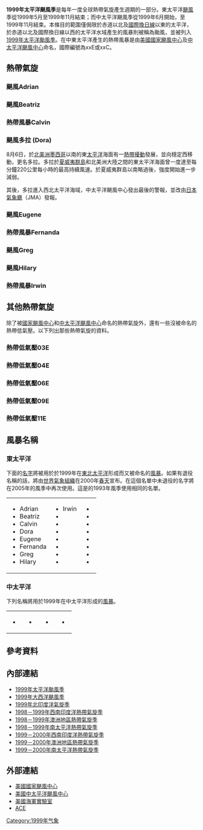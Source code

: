 {{NoteTA
|1=zh-cn:多拉; zh-hk:戴娜; zh-tw:黛納;
}}
{{Infobox hurricane season
| Basin=EPac
| Year=1999
| Track=1999 Pacific hurricane season map.png
| First storm formed=1999年6月18日
| Last storm dissipated=1999年10月11日
| Strongest storm name=[[颶風戴娜_(1999年)|戴娜]]
| Strongest storm winds=120
| Strongest storm pressure=943
| Total depressions=14
| Total storms=9
| Total hurricanes=6
| Total intense=2
| Fatalities=16
| Damages=
| five seasons=[[1997年太平洋颶風季|1997]] [[1998年太平洋颶風季|1998]] '''1999''' [[2000年太平洋颶風季|2000]] [[2001年太平洋颶風季|2001]]
}}
'''1999年太平洋颶風季'''是每年一度全球熱帶氣旋產生週期的一部分。東太平洋[[颶風|颶風]]季從1999年5月至1999年11月結束；而中太平洋颶風季從1999年6月開始，至1999年11月結束。本條目的範圍僅侷限於赤道以北及[[國際換日線|國際換日線]]以東的太平洋，於赤道以北及國際換日線以西的太平洋水域產生的風暴則被稱為颱風，並被列入[[1999年太平洋颱風季|1999年太平洋颱風季]]。在中東太平洋產生的熱帶風暴是由[[美國國家颶風中心|美國國家颶風中心]]及[[中太平洋颶風中心|中太平洋颶風中心]]命名，國際編號為xxE或xxC。

==熱帶氣旋==
===颶風Adrian===
{{Infobox Hurricane Small
|Basin=EPac
|Image=Hurricane Adrian 1999.gif
|Track=Adrian 1999 track.png
|Formed=1999年6月18日
|Dissipated=1999年6月22日
|1-min winds=85
|Pressure=973
}}
{{main|颶風Adrian (1999年)}}
{{clear}}

===颶風Beatriz===
{{Infobox Hurricane Small
|Basin=EPac
|Image=Beatriz 1999.png
|Track=Beatriz 1999 track.png
|Formed=1999年7月9日
|Dissipated=1999年7月17日
|1-min winds=105
|Pressure=955
}}
{{clear}}

===熱帶風暴Calvin===
{{Infobox Hurricane Small
|Basin=EPac
|Image=TS Calvin 99.JPG
|Track=Calvin 1999 track.png
|Formed=1999年7月25日
|Dissipated=1999年7月27日
|1-min winds=35
|Pressure=1005
}}
{{clear}}

===颶風多拉 (Dora)===
{{Infobox Hurricane Small
|Basin=EPac
|Image=Hurricane Dora 1999.gif
|Track=Dora 1999 track.png
|Formed=1999年8月6日
|Dissipated=1999年8月20日<small>（[[1999年太平洋颱風季#強烈熱帶風暴多拉_(Dora)|離開東北太平洋]]）</small>
|1-min winds=120
|Pressure=943
}}
{{Main|颶風多拉 (1999年)}}
8月6日，於[[北美洲|北美洲]][[墨西哥|墨西哥]]以南的東[[太平洋|太平洋]]海面有一[[熱帶擾動|熱帶擾動]]發展，並向穩定西移動，更名多拉。多拉於[[夏威夷群島|夏威夷群島]]和北美洲大陸之間的東太平洋海面曾一度達至每分鐘220公里每小時的最高持續風速。於夏威夷群島以南略過後，強度開始進一步減弱。

其後，多拉進入西北太平洋海域，中太平洋颶風中心發出最後的警報，並改由[[日本氣象廳|日本氣象廳]]（JMA）發報。
{{clear}}

===颶風Eugene===
{{Infobox Hurricane Small
|Basin=EPac
|Image=Hurricane Eugene 1999 peak.jpg
|Track=Eugene 1999 track.png
|Formed=1999年8月6日
|Dissipated=1999年8月15日
|1-min winds=95
|Pressure=964
}}
{{clear}}

===熱帶風暴Fernanda===
{{Infobox Hurricane Small
|Basin=EPac
|Image=Tropical Storm Fernanda 1999.JPG
|Track=Fernanda 1999 track.png
|Formed=1999年8月17日
|Dissipated=1999年8月22日
|1-min winds=55
|Pressure=994
}}
{{clear}}

===颶風Greg===
{{Infobox Hurricane Small
|Basin=EPac
|Image=Hurricane Greg 6 Sep 1999 1500z.jpg
|Track=Greg 1999 track.png
|Formed=1999年9月5日
|Dissipated=1999年9月9日
|1-min winds=65
|Pressure=986
}}
{{Main|颶風Greg (1999年)}}
{{clear}}

===颶風Hilary===
{{Infobox Hurricane Small
|Basin=EPac
|Image=Hurricane Hilary 1999.JPG
|Track=Hilary 1999 track.png
|Formed=1999年9月17日
|Dissipated=1999年9月21日
|1-min winds=65
|Pressure=987
}}
{{clear}}

===熱帶風暴Irwin===
{{Infobox Hurricane Small
|Basin=EPac
|Image=Irwin Oct 9 1999 2232Z.png
|Track=Irwin 1999 track.png
|Formed=1999年10月8日
|Dissipated=1999年10月11日
|1-min winds=50
|Pressure=996
}}
{{clear}}

==其他熱帶氣旋==
除了被[[國家颶風中心|國家颶風中心]]和[[中太平洋颶風中心|中太平洋颶風中心]]命名的熱帶氣旋外，還有一些沒被命名的熱帶低氣壓。以下列出那些熱帶氣旋的資料。

===熱帶低氣壓03E===
{{Infobox Hurricane Small
|Basin=EPac
|Track=3-E 1999 track.png
|Formed=1999年7月14日
|Dissipated=1999年7月15日
|1-min winds=30
|Pressure=1007
}}
{{clear}}

===熱帶低氣壓04E===
{{Infobox Hurricane Small
|Basin=EPac
|Track=4-E 1999 track.png
|Formed=1999年7月23日
|Dissipated=1999年7月25日
|1-min winds=30
|Pressure=1007
}}
{{clear}}

===熱帶低氣壓06E===
{{Infobox Hurricane Small
|Basin=EPac
|Track=6-E 1999 track.png
|Formed=1999年7月26日
|Dissipated=1999年7月28日
|1-min winds=30
|Pressure=1005
}}
{{clear}}

===熱帶低氣壓09E===
{{Infobox Hurricane Small
|Basin=EPac
|Track=9-E 1999 track.png
|Formed=1999年8月13日
|Dissipated=1999年8月15日
|1-min winds=30
|Pressure=1005
}}
{{clear}}

===熱帶低氣壓11E===
{{Infobox Hurricane Small
|Basin=EPac
|Image=Tropical Depression 11E 24 Aug 1999 1542z.png
|Track=11-E 1999 track.png
|Formed=1999年8月23日
|Dissipated=1999年8月24日
|1-min winds=30
|Pressure=1000
}}
{{clear}}

==風暴名稱==
=== 東太平洋 ===
下面的[[名字|名字]]將被用於於1999年在[[太平洋|東北太平洋]]形成而又被命名的[[風暴|風暴]]。如果有退役名稱的話，將由[[世界氣象組織|世界氣象組織]]在2000年[[春天|春天]]宣布。在這個名單中未退役的名字將在2005年的風季中再次使用。這是的1993年風季使用相同的名單。
{| width="90%"
| 
* Adrian
* Beatriz
* Calvin
* Dora
* Eugene
* Fernanda
* Greg
* Hilary
|
* Irwin
* {{tcname unused|Jova}}
* {{tcname unused|Kenneth}}
* {{tcname unused|Lidia}}
* {{tcname unused|Max}}
* {{tcname unused|Norma}}
* {{tcname unused|Otis}}
* {{tcname unused|Pilar}}
|
* {{tcname unused|Ramon}}
* {{tcname unused|Selma}}
* {{tcname unused|Todd}}
* {{tcname unused|Veronica}}
* {{tcname unused|Wiley}}
* {{tcname unused|Xina}}
* {{tcname unused|York}}
* {{tcname unused|Zelda}}
|}

===中太平洋===
下列名稱將用於1999年在中太平洋形成的[[風暴|風暴]]。

{| style="width:90%;"
|
* {{tcname unused|Upana}}
|
* {{tcname unused|Wene}}
|
* {{tcname unused|Alika}}
|
* {{tcname unused|Ele}}
|}

==參考資料==
{{Commonscat|1999 Pacific hurricane season}}
{{reflist|2}}

== 內部連結 ==
* [[1999年太平洋颱風季|1999年太平洋颱風季]]
* [[1999年大西洋颶風季|1999年大西洋颶風季]]
* [[1999年北印度洋氣旋季|1999年北印度洋氣旋季]]
* [[1998－1999年西南印度洋熱帶氣旋季|1998－1999年西南印度洋熱帶氣旋季]]
* [[1998－1999年澳洲地區熱帶氣旋季|1998－1999年澳洲地區熱帶氣旋季]]
* [[1998－1999年南太平洋熱帶氣旋季|1998－1999年南太平洋熱帶氣旋季]]
* [[1999－2000年西南印度洋熱帶氣旋季|1999－2000年西南印度洋熱帶氣旋季]]
* [[1999－2000年澳洲地區熱帶氣旋季|1999－2000年澳洲地區熱帶氣旋季]]
* [[1999－2000年南太平洋熱帶氣旋季|1999－2000年南太平洋熱帶氣旋季]]

== 外部連結 ==
* [http://www.nhc.noaa.gov/ 美國國家颶風中心]{{Wayback|url=http://www.nhc.noaa.gov/ |date=20110224065005 }}
* [http://www.prh.noaa.gov/cphc/ 美國中太平洋颶風中心]{{Wayback|url=http://www.prh.noaa.gov/cphc/ |date=20181003101136 }}
* [http://www.nrlmry.navy.mil/TC.html 美國海軍實驗室]{{Wayback|url=http://www.nrlmry.navy.mil/TC.html |date=20190118110928 }}
* [http://www.coaps.fsu.edu/~maue/tropical/ ACE]{{Wayback|url=http://www.coaps.fsu.edu/~maue/tropical/ |date=20131117114233 }}

{{Pacific Hurricane seasons}}

[[Category:1999年气象|Category:1999年气象]]